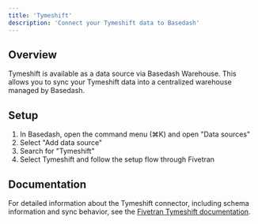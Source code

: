 ```yaml
---
title: 'Tymeshift'
description: 'Connect your Tymeshift data to Basedash'
---
```


## Overview

Tymeshift is available as a data source via Basedash Warehouse. This allows you to sync your Tymeshift data into a centralized warehouse managed by Basedash.

## Setup

1. In Basedash, open the command menu (⌘K) and open "Data sources"
2. Select "Add data source"
3. Search for "Tymeshift"
4. Select Tymeshift and follow the setup flow through Fivetran

## Documentation

For detailed information about the Tymeshift connector, including schema information and sync behavior, see the [Fivetran Tymeshift documentation](https://fivetran.com/docs/connectors/applications/tymeshift).
